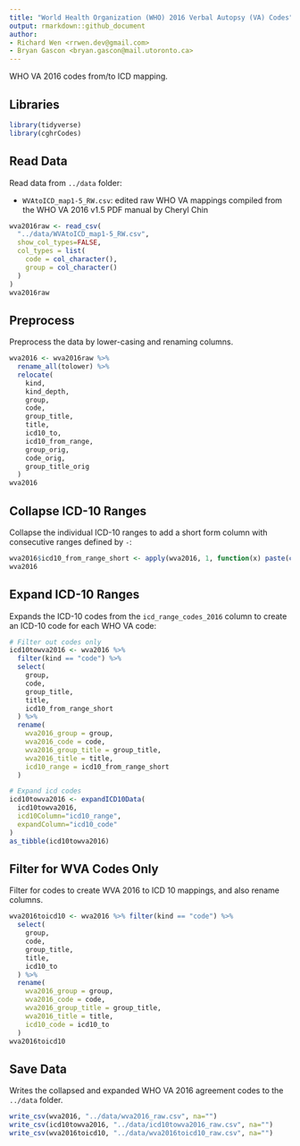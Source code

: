 ```yaml
---
title: "World Health Organization (WHO) 2016 Verbal Autopsy (VA) Codes"
output: rmarkdown::github_document
author:
- Richard Wen <rrwen.dev@gmail.com>
- Bryan Gascon <bryan.gascon@mail.utoronto.ca>
---
```


WHO VA 2016 codes from/to ICD mapping.

## Libraries

```r
library(tidyverse)
library(cghrCodes)
```

## Read Data

Read data from `../data` folder:

* `WVAtoICD_map1-5_RW.csv`: edited raw WHO VA mappings compiled from the WHO VA 2016 v1.5 PDF manual by Cheryl Chin

```r
wva2016raw <- read_csv(
  "../data/WVAtoICD_map1-5_RW.csv",
  show_col_types=FALSE,
  col_types = list(
    code = col_character(),
    group = col_character()
  )
)
wva2016raw
```

## Preprocess

Preprocess the data by lower-casing and renaming columns.

```r
wva2016 <- wva2016raw %>%
  rename_all(tolower) %>%
  relocate(
    kind,
    kind_depth,
    group,
    code,
    group_title,
    title,
    icd10_to,
    icd10_from_range,
    group_orig,
    code_orig,
    group_title_orig
  )
wva2016
```

## Collapse ICD-10 Ranges

Collapse the individual ICD-10 ranges to add a short form column with consecutive ranges defined by `-`:

```r
wva2016$icd10_from_range_short <- apply(wva2016, 1, function(x) paste(collapseICD10(x["icd10_from_range"]), collapse=","))
wva2016
```

## Expand ICD-10 Ranges

Expands the ICD-10 codes from the `icd_range_codes_2016` column to create an ICD-10 code for each WHO VA code:

```r

# Filter out codes only
icd10towva2016 <- wva2016 %>%
  filter(kind == "code") %>%
  select(
    group,
    code,
    group_title,
    title,
    icd10_from_range_short
  ) %>%
  rename(
    wva2016_group = group,
    wva2016_code = code,
    wva2016_group_title = group_title,
    wva2016_title = title,
    icd10_range = icd10_from_range_short
  )

# Expand icd codes
icd10towva2016 <- expandICD10Data(
  icd10towva2016,
  icd10Column="icd10_range",
  expandColumn="icd10_code"
)
as_tibble(icd10towva2016)
```

## Filter for WVA Codes Only

Filter for codes to create WVA 2016 to ICD 10 mappings, and also rename columns.

```r
wva2016toicd10 <- wva2016 %>% filter(kind == "code") %>%
  select(
    group,
    code,
    group_title,
    title,
    icd10_to
  ) %>%
  rename(
    wva2016_group = group,
    wva2016_code = code,
    wva2016_group_title = group_title,
    wva2016_title = title,
    icd10_code = icd10_to
  )
wva2016toicd10
```

## Save Data

Writes the collapsed and expanded WHO VA 2016 agreement codes to the `../data` folder.

```r
write_csv(wva2016, "../data/wva2016_raw.csv", na="")
write_csv(icd10towva2016, "../data/icd10towva2016_raw.csv", na="")
write_csv(wva2016toicd10, "../data/wva2016toicd10_raw.csv", na="")
```

